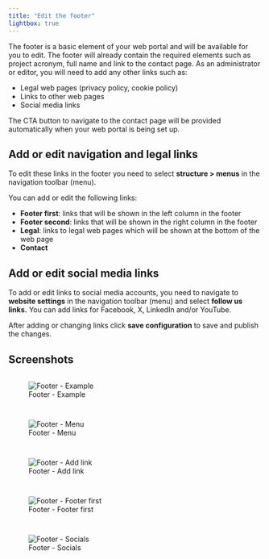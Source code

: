 ```yaml
---
title: "Edit the footer"
lightbox: true
---
```


The footer is a basic element of your web portal and will be available for you to edit. The footer will already contain
the required elements such as project acronym, full name and link to the contact page. As an administrator or editor, you
will need to add any other links such as:

* Legal web pages (privacy policy, cookie policy)
* Links to other web pages
* Social media links

The CTA button to navigate to the contact page will be provided automatically when your web portal is being set up.

## Add or edit navigation and legal links

To edit these links in the footer you need to select **structure > menus** in the navigation toolbar (menu).

You can add or edit the following links:

* **Footer first**: links that will be shown in the left column in the footer
* **Footer second**: links that will be shown in the right column in the footer
* **Legal**: links to legal web pages which will be shown at the bottom of the web page
* **Contact**

## Add or edit social media links

To add or edit links to social media accounts, you need to navigate to **website settings** in the navigation toolbar
(menu) and select **follow us links.** You can add links for Facebook, X, LinkedIn and/or YouTube.

After adding or changing links click **save configuration** to save and publish the changes.

## Screenshots

::: {style="display: grid;grid-template-columns: repeat(auto-fill, minmax(500px, 1fr));grid-gap: 1em;"}

![Footer - Example](../images/footer_example.png){group="gallery-footer"}

![Footer - Menu](../images/footer_menu.png){group="gallery-footer"}

![Footer - Add link](../images/footer_add_link.png){group="gallery-footer"}

![Footer - Footer first](../images/footer_menu_first.png){group="gallery-footer"}

![Footer - Socials](../images/footer_socials.png){group="gallery-footer"}

:::

